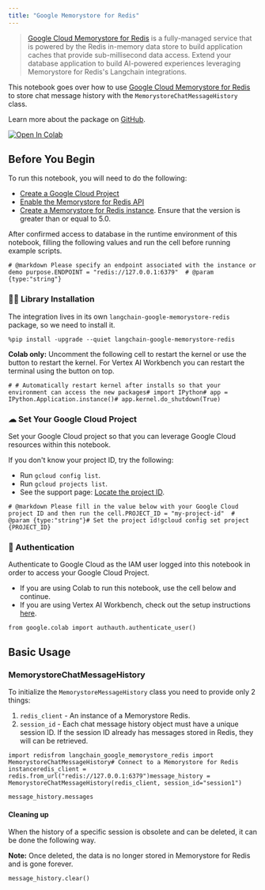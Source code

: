 ```yaml
---
title: "Google Memorystore for Redis"
---
```


> [Google Cloud Memorystore for Redis](https://cloud.google.com/memorystore/oss/redis/memorystore-for-redis-overview) is a fully-managed service that is powered by the Redis in-memory data store to build application caches that provide sub-millisecond data access. Extend your database application to build AI-powered experiences leveraging Memorystore for Redis's Langchain integrations.

This notebook goes over how to use [Google Cloud Memorystore for Redis](https://cloud.google.com/memorystore/oss/redis/memorystore-for-redis-overview) to store chat message history with the `MemorystoreChatMessageHistory` class.

Learn more about the package on [GitHub](https://github.com/googleapis/langchain-google-memorystore-redis-python/).

[![Open In Colab](/images/oss/integrations/memory/google_memorystore_redis/assets/colab-badge.svg)](https://colab.research.google.com/github/googleapis/langchain-google-memorystore-redis-python/blob/main/oss/chat_message_history.ipynb)

## Before You Begin

To run this notebook, you will need to do the following:

* [Create a Google Cloud Project](https://developers.google.com/workspace/guides/create-project)
* [Enable the Memorystore for Redis API](https://console.cloud.google.com/flows/enableapi?apiid=redis.googleapis.com)
* [Create a Memorystore for Redis instance](https://cloud.google.com/memorystore/oss/redis/create-instance-console). Ensure that the version is greater than or equal to 5.0.

After confirmed access to database in the runtime environment of this notebook, filling the following values and run the cell before running example scripts.

```
# @markdown Please specify an endpoint associated with the instance or demo purpose.ENDPOINT = "redis://127.0.0.1:6379"  # @param {type:"string"}
```

### 🦜🔗 Library Installation

The integration lives in its own `langchain-google-memorystore-redis` package, so we need to install it.

```
%pip install -upgrade --quiet langchain-google-memorystore-redis
```

**Colab only:** Uncomment the following cell to restart the kernel or use the button to restart the kernel. For Vertex AI Workbench you can restart the terminal using the button on top.

```
# # Automatically restart kernel after installs so that your environment can access the new packages# import IPython# app = IPython.Application.instance()# app.kernel.do_shutdown(True)
```

### ☁ Set Your Google Cloud Project

Set your Google Cloud project so that you can leverage Google Cloud resources within this notebook.

If you don't know your project ID, try the following:

* Run `gcloud config list`.
* Run `gcloud projects list`.
* See the support page: [Locate the project ID](https://support.google.com/googleapi/answer/7014113).

```
# @markdown Please fill in the value below with your Google Cloud project ID and then run the cell.PROJECT_ID = "my-project-id"  # @param {type:"string"}# Set the project id!gcloud config set project {PROJECT_ID}
```

### 🔐 Authentication

Authenticate to Google Cloud as the IAM user logged into this notebook in order to access your Google Cloud Project.

* If you are using Colab to run this notebook, use the cell below and continue.
* If you are using Vertex AI Workbench, check out the setup instructions [here](https://github.com/GoogleCloudPlatform/generative-ai/tree/main/setup-env).

```
from google.colab import authauth.authenticate_user()
```

## Basic Usage

### MemorystoreChatMessageHistory

To initialize the `MemorystoreMessageHistory` class you need to provide only 2 things:

1. `redis_client` - An instance of a Memorystore Redis.
2. `session_id` - Each chat message history object must have a unique session ID. If the session ID already has messages stored in Redis, they will can be retrieved.

```
import redisfrom langchain_google_memorystore_redis import MemorystoreChatMessageHistory# Connect to a Memorystore for Redis instanceredis_client = redis.from_url("redis://127.0.0.1:6379")message_history = MemorystoreChatMessageHistory(redis_client, session_id="session1")
```

```
message_history.messages
```

#### Cleaning up

When the history of a specific session is obsolete and can be deleted, it can be done the following way.

**Note:** Once deleted, the data is no longer stored in Memorystore for Redis and is gone forever.

```
message_history.clear()
```
